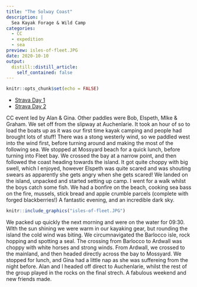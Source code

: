 ```yaml
---
title: "The Solway Coast"
description: |
  Sea Kayak Forage & Wild Camp
categories:
  - CC
  - expedition
  - sea
preview: isles-of-fleet.JPG
date: 2020-10-10
output:
  distill::distill_article:
    self_contained: false
---
```



```r
knitr::opts_chunk$set(echo = FALSE)
```

- [Strava Day 1](https://www.strava.com/activities/4186158149)
- [Strava Day 2](https://www.strava.com/activities/4186159800)

CC event led by Alan & Gina. Other paddles were Bob, Elspeth, MIke & Graham. We set off from the slipway at Auchenlarie. It took an hour of so to load the boats up as it was our first time kayak camping and people had brought lots of stuff! There was a stong westerly wind, so we paddled west into the wind first, before turning around and making the most of the following sea. We stopped at Mossyard beach for a quick lunch, before turning into Fleet bay. We crossed the bay at a narrow point, and then followed the coast heading towards the island. It got quite choppy with big swell, which I enjoyed, however Elspeth was quite scared and was shouting swears as apparently she gets angry when she gets scared! We landed on the island, unpacked and started setting up camp. I went for a walk whilst the boys catch some fish. We had a bonfire on the beach, cooking sea bass on the fire, mussels, stick bread and apple crumble parcels (complete with forged blackberries!) A fantastic evening, and an incredible dark sky. 

```r
knitr::include_graphics("isles-of-fleet.JPG")
```


We packed up quickly the next morning and were on the water for 09:30. WIth the sun shining we were warm in our kayaking gear, but rounding the island the cold wind was biting. We circumnavigated the Barlocco isle, rock hopping and spotting a seal. The crossing from Barlocco to Ardwall was choppy with white horses and strong winds. From Ardwall, we crossed to the mainland, and then headed directly across the bay to Mossyard. We stopped for lunch, and Gina had a little nap as she was suffereing from the night before. Alan and I headed off direct to Auchenlarie, whilst the rest of the group played in the rocks on the final strech. A fabulous weekend and new friends made.

